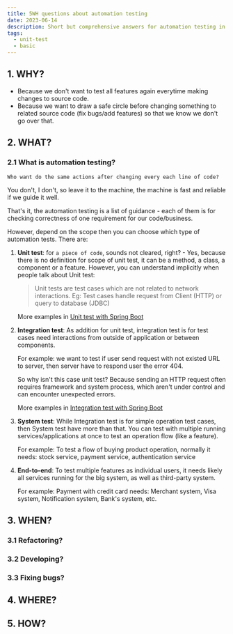 ```yaml
---
title: 5WH questions about automation testing
date: 2023-06-14
description: Short but comprehensive answers for automation testing in general
tags:
  - unit-test
  - basic
---
```


## 1. WHY?

- Because we don't want to test all features again everytime making changes to source code.
- Because we want to draw a safe circle before changing something to related source code (fix bugs/add features) so that
  we know we don't go over that.

## 2. WHAT?

### 2.1 What is automation testing?
`Who want do the same actions after changing every each line of code?`

You don't, I don't, so leave it to the machine, the machine is fast and reliable if we guide it well.

That's it, the automation testing is a list of guidance - each of them is for checking correctness of one requirement for our code/business.

However, depend on the scope then you can choose which type of automation tests. There are:

1. **Unit test**: for `a piece of code`, sounds not cleared, right? - Yes, because there is no definition for scope of unit test,
it can be a method, a class, a component or a feature. However, you can understand implicitly when people talk about Unit test:

    > Unit tests are test cases which are not related to network interactions.
    Eg: Test cases handle request from Client (HTTP) or query to database (JDBC)

    More examples in [Unit test with Spring Boot](/unit-test-with-spring-boot)

2. **Integration test**: As addition for unit test, integration test is for test cases need interactions from outside of application
    or between components.

    For example: we want to test if user send request with not existed URL to server, then server have to respond user the error 404.

    So why isn't this case unit test? Because sending an HTTP request often requires framework and system process, which aren't under
    control and can encounter unexpected errors.

    More examples in [Integration test with Spring Boot](/integration-test-with-spring-boot)

3. **System test**: While Integration test is for simple operation test cases, then System test have more than that. You can test
    with multiple running services/applications at once to test an operation flow (like a feature).

    For example: To test a flow of buying product operation, normally it needs: stock service, payment service, authentication service

4. **End-to-end**: To test multiple features as individual users, it needs likely all services running for the big system, as well as
    third-party system.

    For example: Payment with credit card needs: Merchant system, Visa system, Notification system, Bank's system, etc.

## 3. WHEN?

### 3.1 Refactoring?

### 3.2 Developing?

### 3.3 Fixing bugs?

## 4. WHERE?

## 5. HOW?
